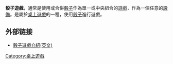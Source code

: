 {{For|2016年電子圖版遊戲|骰子遊戲 (電子遊戲)}}

{{unreferenced|time=2013-06-07T06:47:43+00:00}}

'''骰子遊戲'''，通常是使用或合併[[骰子|骰子]]作為單一或中央組合的[[遊戲|遊戲]]，作為一個任意的[[設備|設備]]。是屬於[[桌上遊戲|桌上遊戲]]的一種，使用[[骰子|骰子]]進行遊戲。

== 外部链接 ==

* [https://web.archive.org/web/20130807053710/http://homepage.ntlworld.com/dice-play/ 骰子遊戲介紹(英文)]

[[Category:桌上遊戲|Category:桌上遊戲]]

{{game-stub}}